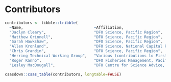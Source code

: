 # Contributors

```r
contributors <- tibble::tribble(
  ~Name,                               ~Affiliation,
  "Jaclyn Cleary",                     "DFO Science, Pacific Region",
  "Matthew Grinnell",                  "DFO Science, Pacific Region",
  "Sarah Hawkshaw",                    "DFO Science, Pacific Region",
  "Allen Kronlund",                    "DFO Science, National Capital Region",
  "Chris Grandin",                     "DFO Science, Pacific Region",
  "Herring Technical Working Group",   "Various (contributions to First Nations observations)",
  "Roger Kanno",                       "DFO Fisheries Management, Pacific Region (reviewer)",
  "Lesley MacDougall",                 "DFO Centre for Science Advice, Pacific Region (editor)")
```

```r
csasdown::csas_table(contributors, longtable=FALSE)
```
